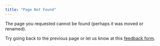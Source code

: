 ```yaml
---
title: "Page Not Found"
---
```


The page you requested cannot be found (perhaps it was moved or renamed).

Try going back to the previous page or let us know at this [feedback form](https://docs.google.com/forms/d/e/1FAIpQLSeYwgP9ZKGRCCkLV2vnMZy9ZLSqXZTUKTFKDVYEy95aXzw2Bg/viewform).

